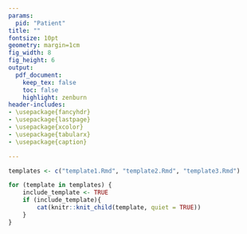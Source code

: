 ```yaml
---
params:
  pid: "Patient"
title: ""
fontsize: 10pt
geometry: margin=1cm
fig_width: 8
fig_height: 6
output:
  pdf_document:
    keep_tex: false
    toc: false
    highlight: zenburn
header-includes:
- \usepackage{fancyhdr}
- \usepackage{lastpage}
- \usepackage{xcolor}
- \usepackage{tabularx}
- \usepackage{caption}

---
```

\definecolor{darkgreen}{HTML}{188a06}
\definecolor{darkbrown}{HTML}{A52A2A}

<!--- Define Headers and Footers --->
\fancypagestyle{plain}{%
  \renewcommand{\headrulewidth}{0pt}%
  \fancyhf{}%
  \fancyfoot[C]{\footnotesize Page \thepage\, of\, \pageref*{LastPage} page }
  \setlength\footskip{0pt}
}


\pagestyle{plain}


\begin{center}
\large\textbf{VIVA-NUS CenTRAL} \\
\large\textbf{ Yong Loo Lin School of Medicine} \\
\large\textbf{Centre for Translational Research in Acute Leukaemia (Molecular)}
\end{center}



\large\textbf{\underline{KAPA Library Quantification}}


```r

templates <- c("template1.Rmd", "template2.Rmd", "template3.Rmd")

for (template in templates) {
	include_template <- TRUE
	if (include_template){
  		cat(knitr::knit_child(template, quiet = TRUE))
	}
}
  

```



